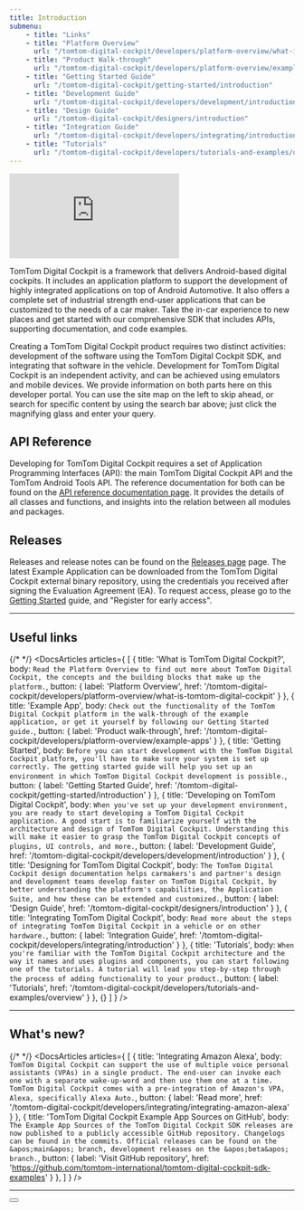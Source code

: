 ```yaml
---
title: Introduction
submenu:
    - title: "Links"
    - title: "Platform Overview"
      url: "/tomtom-digital-cockpit/developers/platform-overview/what-is-tomtom-digital-cockpit"
    - title: "Product Walk-through"
      url: "/tomtom-digital-cockpit/developers/platform-overview/example-apps"
    - title: "Getting Started Guide"
      url: "/tomtom-digital-cockpit/getting-started/introduction"
    - title: "Development Guide"
      url: "/tomtom-digital-cockpit/developers/development/introduction"
    - title: "Design Guide"
      url: "/tomtom-digital-cockpit/designers/introduction"
    - title: "Integration Guide"
      url: "/tomtom-digital-cockpit/developers/integrating/introduction"
    - title: "Tutorials"
      url: "/tomtom-digital-cockpit/developers/tutorials-and-examples/overview"
---
```


<iframe
    src="https://player.vimeo.com/video/772456182?h=e9a69f9768&title=0&portrait=0&color=44ABE0"
    style={{aspectRatio: '16 / 9', width: '100%', marginBottom: '3rem'}}
    frameborder="0"
    allow="autoplay; fullscreen; picture-in-picture;"
    allowfullscreen>
</iframe>

TomTom Digital Cockpit is a framework that delivers Android-based digital cockpits. It includes an
application platform to support the development of highly integrated applications on top of Android
Automotive. It also offers a complete set of industrial strength end-user applications that can be
customized to the needs of a car maker. Take the in-car experience to new places and get started
with our comprehensive SDK that includes APIs, supporting documentation, and code examples.

Creating a TomTom Digital Cockpit product requires two distinct activities: development of the
software using the TomTom Digital Cockpit SDK, and integrating that software in the vehicle.
Development for TomTom Digital Cockpit is an independent activity, and can be achieved using
emulators and mobile devices. We provide information on both parts here on this developer portal.
You can use the site map on the left to skip ahead, or search for specific content by using the
search bar above; just click the magnifying glass and enter your query.

## API Reference

Developing for TomTom Digital Cockpit requires a set of Application Programming Interfaces (API):
the main TomTom Digital Cockpit API and the TomTom Android Tools API. The reference documentation
for both can be found on the
[API reference documentation page](/tomtom-digital-cockpit/api-reference/api-reference).
It provides the details of all classes and functions, and insights into the relation between all
modules and packages.

## Releases

Releases and release notes can be found on the
[Releases page](/tomtom-digital-cockpit/releases/releases) page.  The latest Example Application can
be downloaded from the TomTom Digital Cockpit external binary repository, using the credentials you
received after signing the Evaluation Agreement (EA). To request access, please go to the
[Getting Started](/tomtom-digital-cockpit/getting-started/introduction)
guide, and "Register for early access".

---

## Useful links

{/* <!-- prettier-ignore --> */}
<DocsArticles
  articles={
    [
      {
        title: 'What is TomTom Digital Cockpit?',
        body: `Read the Platform Overview to find out more about TomTom Digital Cockpit, the concepts and
         the building blocks that make up the platform.`,
        button: {
          label: 'Platform Overview',
          href: '/tomtom-digital-cockpit/developers/platform-overview/what-is-tomtom-digital-cockpit'
        }
      },
      {
        title: 'Example App',
        body: `Check out the functionality of the TomTom Digital Cockpit platform in the walk-through of
        the example application, or get it yourself by following our Getting Started guide.`,
        button: {
          label: 'Product walk-through',
          href: '/tomtom-digital-cockpit/developers/platform-overview/example-apps'
        }
      },
      {
        title: 'Getting Started',
        body: `Before you can start development with the TomTom Digital Cockpit platform, you'll have to
        make sure your system is set up correctly. The getting started guide will help you set up
        an environment in which TomTom Digital Cockpit development is possible.`,
        button: {
          label: 'Getting Started Guide',
          href: '/tomtom-digital-cockpit/getting-started/introduction'
        }
      },
      {
        title: 'Developing on TomTom Digital Cockpit',
        body: `When you've set up your development environment, you are ready to start developing
        a TomTom Digital Cockpit application. A good start is to familiarize yourself with the architecture
        and design of TomTom Digital Cockpit. Understanding this will make it easier to grasp the TomTom
        Digital Cockpit concepts of plugins, UI controls, and more.`,
        button: {
          label: 'Development Guide',
          href: '/tomtom-digital-cockpit/developers/development/introduction'
        }
      },
      {
        title: 'Designing for TomTom Digital Cockpit',
        body: `The TomTom Digital Cockpit design documentation helps carmakers's and partner's
        design and development teams develop faster on TomTom Digital Cockpit, by
        better understanding the platform's capabilities, the Application Suite, and how these can be
        extended and customized.`,
        button: {
          label: 'Design Guide',
          href: '/tomtom-digital-cockpit/designers/introduction'
        }
      },
      {
        title: 'Integrating TomTom Digital Cockpit',
        body: `Read more about the steps of integrating TomTom Digital Cockpit in a vehicle or on other
        hardware.`,
        button: {
          label: 'Integration Guide',
          href: '/tomtom-digital-cockpit/developers/integrating/introduction'
        }
      },
      {
        title: 'Tutorials',
        body: `When you're familiar with the TomTom Digital Cockpit architecture and the way it names and
        uses plugins and components, you can start following one of the tutorials. A tutorial will
        lead you step-by-step through the process of adding functionality to your product.`,
        button: {
          label: 'Tutorials',
          href: '/tomtom-digital-cockpit/developers/tutorials-and-examples/overview'
        }
      },
      {}
    ]
  }
/>

---

## What's new?

{/* <!-- prettier-ignore --> */}
<DocsArticles
  articles={
    [
      {
        title: 'Integrating Amazon Alexa',
        body: `TomTom Digital Cockpit can support the use of multiple voice personal assistants
        (VPAs) in a single product. The end-user can invoke each one with a separate wake-up-word
        and then use them one at a time. TomTom Digital Cockpit comes with a pre-integration of
        Amazon's VPA, Alexa, specifically Alexa Auto.`,
        button: {
          label: 'Read more',
          href: '/tomtom-digital-cockpit/developers/integrating/integrating-amazon-alexa'
        }
      },
      {
        title: 'TomTom Digital Cockpit Example App Sources on GitHub',
        body: `The Example App Sources of the TomTom Digital Cockpit SDK releases are now published
        to a publicly accessible GitHub repository. Changelogs can be found in the commits.
        Official releases can be found on the &apos;main&apos; branch, development releases on the
        &apos;beta&apos; branch.`,
        button: {
          label: 'Visit GitHub repository',
          href: 'https://github.com/tomtom-international/tomtom-digital-cockpit-sdk-examples'
        }
      },
    ]
  }
/>

---

<Button label="Get Started" href="/tomtom-digital-cockpit/getting-started/introduction" icon="arrow" />
